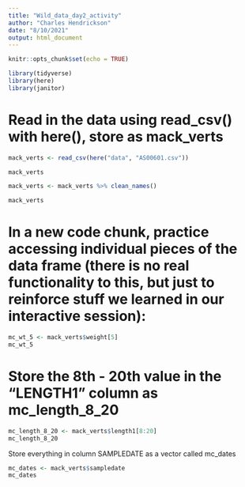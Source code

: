 ```yaml
---
title: "Wild_data_day2_activity"
author: "Charles Hendrickson"
date: "8/10/2021"
output: html_document
---
```


```r
knitr::opts_chunk$set(echo = TRUE)

library(tidyverse)
library(here)
library(janitor)
```

# Read in the data using read_csv() with here(), store as mack_verts

```r
mack_verts <- read_csv(here("data", "AS00601.csv"))

mack_verts

mack_verts <- mack_verts %>% clean_names()

mack_verts

```


# In a new code chunk, practice accessing individual pieces of the data frame (there is no real functionality to this, but just to reinforce stuff we learned in our interactive session):

```r
mc_wt_5 <- mack_verts$weight[5]
mc_wt_5
```

# Store the 8th - 20th value in the “LENGTH1” column as mc_length_8_20
```r
mc_length_8_20 <- mack_verts$length1[8:20]
mc_length_8_20
```


Store everything in column SAMPLEDATE as a vector called mc_dates
```r
mc_dates <- mack_verts$sampledate
mc_dates
```













